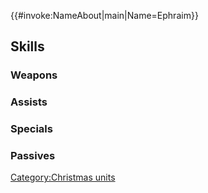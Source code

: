 {{#invoke:NameAbout|main|Name=Ephraim}}{{HeroPage Tabs}}
{{Hero Infobox
|Name=Ephraim
|Title=Sparkling Gallantly
|GrowthModifier=
|WeaponType=Blue Lance
|Origin=Fire Emblem: The Sacred Stones
|Gender=Male
|MoveType=Armored
|actorJP=八代拓
|actorEN=Greg Chun
|artist=麻谷知世
|additionDate=December 18, 2018
|releaseDate=December 18, 2018
|TagID=冬祭エフラム
|InternalID=319
|Properties=special,hat,tiara,specRate_202202
|cv1=7
|cv2=100200
|description=The gallant prince of Renais. His chivalrous nature enlivens the winter festival. Appears in Fire Emblem: The Sacred Stones.
}}
{{Stats Page
|Lv1HP=21|Lv1ATK=11|Lv1SPD=6|Lv1DEF=10|Lv1RES=7
|GRHP=55|GRATK=70|GRSPD=40|GRDEF=60|GRRES=50
}}
==Skills==
===Weapons===
{{Weapons Table
|weapon1=Iron Lance
|weapon1Default=1
|weapon1Unlock=1
|weapon2=Steel Lance
|weapon2Default=3
|weapon2Unlock=2
|weapon3=Silver Lance
|weapon3Default=4
|weapon3Unlock=3
|weapon4=Festive Siegmund
|weapon4Default=5
|weapon4Unlock=5
}}
===Assists===
{{Assists Table}}
===Specials===
{{Specials Table
|special1=Dragon Gaze
|special1Default=4
|special1Unlock=3
|special2=Dragon Fang
|special2Default=
|special2Unlock=4
}}
===Passives===
{{Passives Table
|passiveA1=Atk/Def Solo 1
|passiveA2=Atk/Def Solo 2
|passiveA3=Atk/Def Solo 3
|passiveA1Unlock=1
|passiveA2Unlock=2
|passiveA3Unlock=4
|passiveB1=Bold Fighter 1
|passiveB2=Bold Fighter 2
|passiveB3=Bold Fighter 3
|passiveB1Unlock=3
|passiveB2Unlock=4
|passiveB3Unlock=5
|passiveC1=Close Guard 1
|passiveC2=Close Guard 2
|passiveC3=Close Guard 3
|passiveC1Unlock=3
|passiveC2Unlock=4
|passiveC3Unlock=5
}}
{{Heroes Navbox}}
[[Category:Christmas units]]